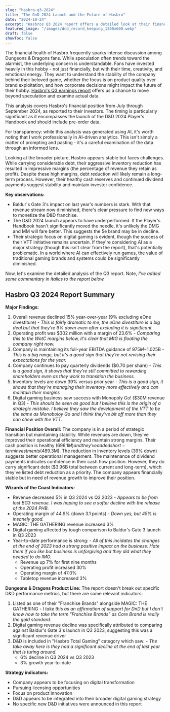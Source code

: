 ```yaml
---
slug: "hasbro-q3-2024"
title: "The DnD 2024 Launch and the Future of Hasbro"
date: "2024-10-24"
excerpt: "Hasbros Q3 2024 report offers a detailed look at their financial performance and strategic direction and teases the future of the DnD brand."
featured_image: "/images/dnd_record_keeping_1200x600.webp"
draft: false
showToc: false
---
```


The financial health of Hasbro frequently sparks intense discussion among Dungeons & Dragons fans. While speculation often trends toward the alarmist, the underlying concern is understandable. Fans have invested heavily in this hobby - not just financially, but with their time, creativity, and emotional energy. They want to understand the stability of the company behind their beloved game, whether the focus is on product quality over brand exploitation, and how corporate decisions might impact the future of their hobby. <a href="https://investor.hasbro.com/news-releases/news-release-details/hasbro-reports-third-quarter-2024-financial-results" target="_blank">Hasbro's Q3 earnings report</a> offers us a chance to move beyond speculation and examine actual data.

This analysis covers Hasbro's financial position from July through September 2024, as reported to their investors. The timing is particularly significant as it encompasses the launch of the D&D 2024 Player's Handbook and should include pre-order data. 

For transparency: while this analysis was generated using AI, it's worth noting that I work professionally in AI-driven analytics. This isn't simply a matter of prompting and pasting - it's a careful examination of the data through an informed lens.

Looking at the broader picture, Hasbro appears stable but faces challenges. While carrying considerable debt, their aggressive inventory reduction has resulted in impressive margins (the percentage of revenue they retain as profit). Despite these high margins, debt reduction will likely remain a long-term process. However, their healthy cash reserves and continued dividend payments suggest stability and maintain investor confidence.

**Key observations:**
* Baldur's Gate 3's impact on last year's numbers is stark. With that revenue stream now diminished, there's clear pressure to find new ways to monetize the D&D franchise.
* The D&D 2024 launch appears to have underperformed. If the Player's Handbook hasn't significantly moved the needle, it's unlikely the DMG and MM will fare better. This suggests the 5e brand may be in decline.
* Their strategic focus on digital gaming is evident, though the success of their VTT initiative remains uncertain. If they're considering AI as a major strategy (though this isn't clear from the report), that's potentially problematic. In a world where AI can effectively run games, the value of traditional gaming brands and systems could be significantly diminished.

Now, let's examine the detailed analysis of the Q3 report.  Note, *I've added some commentary in italics to the report below.*

## Hasbro Q3 2024 Report Summary

**Major Findings:**
1. Overall revenue declined 15% year-over-year (9% excluding eOne divestiture) - *This is fairly dramatic to me, the eOne divestiture is a big deal but that they're 9% down even after excluding it is significant.*
2. Operating profit was $302 million with a margin of 23.6% - *Comparing this to the WotC margins below, it's clear that MtG is floating the company right now.*
3. Company is maintaining its full-year EBITDA guidance of $975M-$1.025B - *This is a big range, but it's a good sign that they're not revising their expectations for the year.*
4. Company continues to pay quarterly dividends ($0.70 per share) - *This is a good sign, it shows that they're still committed to rewarding shareholders even as they work to transition the business.*
5. Inventory levels are down 39% versus prior year - *This is a good sign, it shows that they're managing their inventory more effectively and can maintain their margins*
6. Digital gaming business saw success with Monopoly Go! ($30M revenue in Q3) - *This should be seen as good but I believe this is the origin of a strategic mistake.  I believe they saw the development of the VTT to be the same as Monoboloy Go and I think they've bit off more than they can chew with the VTT.*

**Financial Position Overall:**
The company is in a period of strategic transition but maintaining stability. While revenues are down, they've improved their operational efficiency and maintain strong margins. Their cash position is healthy ($696.1M) and they've added short-term investments ($489.3M). The reduction in inventory levels (39% down) suggests better operational management. The maintenance of dividend payments indicates confidence in their cash flow position. However, they do carry significant debt ($3.96B total between current and long-term), which they've listed debt reduction as a priority. The company appears financially stable but in need of revenue growth to improve their position.

**Wizards of the Coast Indicators:**
- Revenue decreased 5% in Q3 2024 vs Q3 2023 - *Appears to be from lost BG3 revenue. I was hoping to see a softer decline with the release of the 2024 PHB.*
- Operating margin of 44.9% (down 3.1 points) - *Down yes, but 45% is insanely good.*
- MAGIC: THE GATHERING revenue increased 3%
- Digital gaming affected by tough comparison to Baldur's Gate 3 launch in Q3 2023
- Year-to-date performance is strong: - *All of this incidates the changes at the end of 2023 had a strong positive impact on the business. Hate them if you like but business is unforgiving and they did what they needed to do IMO.*
  * Revenue up 7% for first nine months
  * Operating profit increased 30%
  * Operating margin of 47.0%
  * Tabletop revenue increased 3%

**Dungeons & Dragons Product Line:**
The report doesn't break out specific D&D performance metrics, but there are some relevant indicators:
1. Listed as one of their "Franchise Brands" alongside MAGIC: THE GATHERING - *I take this as an affirmation of support for DnD but I don't know how to take the term "Franchise Brands" as Core Brand is really the gold standard.*
2. Digital gaming revenue decline was specifically attributed to comparing against Baldur's Gate 3's launch in Q3 2023, suggesting this was a significant revenue driver
3. D&D is included in "Hasbro Total Gaming" category which saw: - *The take away here is they had a significant decline at the end of last year that is turing around.*
   - 6% decline in Q3 2024 vs Q3 2023
   - 3% growth year-to-date

**Strategy indicators:**
- Company appears to be focusing on digital transformation
- Pursuing licensing opportunities
- Focus on product innovation
- D&D appears to be integrated into their broader digital gaming strategy
- No specific new D&D initiatives were announced in this report
